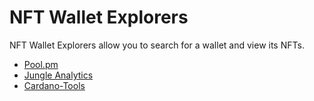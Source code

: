 # NFT Wallet Explorers

NFT Wallet Explorers allow you to search for a wallet and view its NFTs. 

- [Pool.pm](https://pool.pm/nfts)
- [Jungle Analytics](https://www.jngl.io/)
- [Cardano-Tools](https://cardano-tools.io/my)